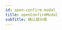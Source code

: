```yaml
---
id: open-confirm-modal
title: openConfirmModal
subTitle: 确认提示框
---
```



<TsDoc src="shared-components/openConfirmModal">
  <Playground
    fileList={[
      {
        fileName: 'openConfirmModal',
        fileSuffix: 'tsx',
        fileContent: require('!!raw-loader!../demo/openConfirmModal/Basic.tsx'),
      },
    ]}
    sourceUrl="demo/openConfirmModal"
  >
    <Basic />
  </Playground>
</TsDoc>
